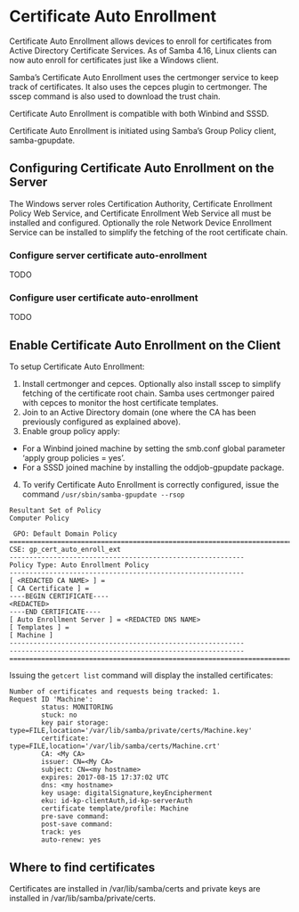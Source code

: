 # Certificate Auto Enrollment

Certificate Auto Enrollment allows devices to enroll for certificates from Active Directory Certificate Services. As of Samba 4.16, Linux clients can now auto enroll for certificates just like a Windows client.

Samba’s Certificate Auto Enrollment uses the certmonger service to keep track of certificates. It also uses the cepces plugin to certmonger. The sscep command is also used to download the trust chain.

Certificate Auto Enrollment is compatible with both Winbind and SSSD.

Certificate Auto Enrollment is initiated using Samba’s Group Policy client, samba-gpupdate.

## Configuring Certificate Auto Enrollment on the Server

The Windows server roles Certification Authority, Certificate Enrollment Policy Web Service, and Certificate Enrollment Web Service all must be installed and configured. Optionally the role Network Device Enrollment Service can be installed to simplify the fetching of the root certificate chain.

### Configure server certificate auto-enrollment

TODO

### Configure user certificate auto-enrollment

TODO

## Enable Certificate Auto Enrollment on the Client

To setup Certificate Auto Enrollment:

1. Install certmonger and cepces. Optionally also install sscep to simplify fetching of the certificate root chain. Samba uses certmonger paired with cepces to monitor the host certificate templates.
2. Join to an Active Directory domain (one where the CA has been previously configured as explained above).
3. Enable group policy apply:
* For a Winbind joined machine by setting the smb.conf global parameter 'apply group policies = yes'.
* For a SSSD joined machine by installing the oddjob-gpupdate package.
4. To verify Certificate Auto Enrollment is correctly configured, issue the command `/usr/sbin/samba-gpupdate --rsop`
```
Resultant Set of Policy
Computer Policy

 GPO: Default Domain Policy
======================================================================================================================
CSE: gp_cert_auto_enroll_ext
-----------------------------------------------------------
Policy Type: Auto Enrollment Policy
-----------------------------------------------------------
[ <REDACTED CA NAME> ] =
[ CA Certificate ] =
----BEGIN CERTIFICATE----
<REDACTED>
----END CERTIFICATE----
[ Auto Enrollment Server ] = <REDACTED DNS NAME>
[ Templates ] =
[ Machine ]
-----------------------------------------------------------
-----------------------------------------------------------
======================================================================================================================
```

Issuing the `getcert list` command will display the installed certificates:
```
Number of certificates and requests being tracked: 1.
Request ID 'Machine':
        status: MONITORING
        stuck: no
        key pair storage: type=FILE,location='/var/lib/samba/private/certs/Machine.key'
        certificate: type=FILE,location='/var/lib/samba/certs/Machine.crt'
        CA: <My CA>
        issuer: CN=<My CA>
        subject: CN=<my hostname>
        expires: 2017-08-15 17:37:02 UTC
        dns: <my hostname>
        key usage: digitalSignature,keyEncipherment
        eku: id-kp-clientAuth,id-kp-serverAuth
        certificate template/profile: Machine
        pre-save command:
        post-save command:
        track: yes
        auto-renew: yes
```

## Where to find certificates

Certificates are installed in /var/lib/samba/certs and private keys are installed in /var/lib/samba/private/certs.
